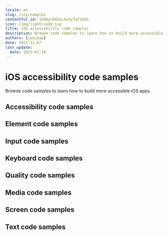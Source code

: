 ```yaml
---
locale: en
slug: /ios/samples
contentful_id: 1nQmyn9O5sLkuSy7qfSe9S
icon: /img/light/code.svg
title: iOS accessibility code samples
description: Browse code samples to learn how to build more accessible iOS apps.
authors: [janjaap]
date: 2022-11-07
last_update:
  date: 2023-01-28
---
```


# iOS accessibility code samples

Browse code samples to learn how to build more accessible iOS apps.

## Accessibility code samples

<LinkList title="List of iOS Accessibility Code samples" isHighlighted={true}>
  <LinkListItem
    url="/en/docs/ios/samples/accessibility-action"
    title="Accessibility action"
    appearance="link"
    label="Accessibility action on iOS"
    description="Accessibility actions provide alternative ways for users of assistive technologies to perform actions."
  />
  <LinkListItem
    url="/en/docs/ios/samples/accessibility-announcement"
    title="Accessibility announcement"
    appearance="link"
    label="Accessibility announcement on iOS"
    description="Users of assistive technologies should be made aware of important changes in content through accessibility announcements."
  />
  <LinkListItem
    url="/en/docs/ios/samples/accessibility-dialog"
    title="Accessibility dialog"
    appearance="link"
    label="Accessibility dialog on iOS"
    description="A dialog overlays the screen and offers one or more actions to proceed."
  />
  <LinkListItem
    url="/en/docs/ios/samples/accessibility-focus-indicator"
    title="Accessibility focus indicator"
    appearance="link"
    label="Accessibility focus indicator on iOS"
    description="Users should know which element has focus when using a keyboard or assistive technology."
  />
  <LinkListItem
    url="/en/docs/ios/samples/accessibility-focus"
    title="Accessibility focus"
    appearance="link"
    label="Accessibility focus on iOS"
    description="Sometimes you need to programmatically move the accessibility focus to a specific element."
  />
  <LinkListItem
    url="/en/docs/ios/samples/accessibility-focusability"
    title="Accessibility focusability"
    appearance="link"
    label="Accessibility focusability on iOS"
    description="An element should indicate whether it should be focusable by assistive technologies or not."
  />
  <LinkListItem
    url="/en/docs/ios/samples/accessibility-group"
    title="Accessibility group"
    appearance="link"
    label="Accessibility group on iOS"
    description="It is easier and quicker for users of assistive technologies to interact with grouped elements."
  />
  <LinkListItem
    url="/en/docs/ios/samples/accessibility-hint"
    title="Accessibility hint"
    appearance="link"
    label="Accessibility hint on iOS"
    description="An accessibility hint helps users to understand what will happen after performing an action."
  />
  <LinkListItem
    url="/en/docs/ios/samples/accessibility-label"
    title="Accessibility label"
    appearance="link"
    label="Accessibility label on iOS"
    description="An accessibility label helps users of assistive technologies to identify elements on the screen."
  />
  <LinkListItem
    url="/en/docs/ios/samples/accessibility-language"
    title="Accessibility language"
    appearance="link"
    label="Accessibility language on iOS"
    description="When content is written in multiple languages, foreign words should ideally be indicated in their respective language."
  />
  <LinkListItem
    url="/en/docs/ios/samples/accessibility-link"
    title="Accessibility link"
    appearance="link"
    label="Accessibility link on iOS"
    description="Links should be accessible for users of assistive technologies."
  />
  <LinkListItem
    url="/en/docs/ios/samples/accessibility-live-region"
    title="Accessibility live region"
    appearance="link"
    label="Accessibility live region on iOS"
    description="A live region allows users of assistive technologies to receive updates whenever important information on the screen changes."
  />
  <LinkListItem
    url="/en/docs/ios/samples/accessibility-modal"
    title="Accessibility modal"
    appearance="link"
    label="Accessibility modal on iOS"
    description="A modal overlays the screen with additional content."
  />
  <LinkListItem
    url="/en/docs/ios/samples/accessibility-name"
    title="Accessibility name"
    appearance="link"
    label="Accessibility name on iOS"
    description="The accessibility name indicates the name used for interface elements by assistive technologies."
  />
  <LinkListItem
    url="/en/docs/ios/samples/accessibility-order"
    title="Accessibility order"
    appearance="link"
    label="Accessibility order on iOS"
    description="Assistive technologies try to determine a logical accessibility order based on the placement and properties of the elements on the screen."
  />
  <LinkListItem
    url="/en/docs/ios/samples/accessibility-role"
    title="Accessibility role"
    appearance="link"
    label="Accessibility role on iOS"
    description="An accessibility role helps users of assistive technologies to understand the purpose of elements on the screen."
  />
  <LinkListItem
    url="/en/docs/ios/samples/accessibility-state"
    title="Accessibility state"
    appearance="link"
    label="Accessibility state on iOS"
    description="An accessibility state helps users of assistive technologies to understand the state of elements on the screen."
  />
  <LinkListItem
    url="/en/docs/ios/samples/accessibility-value"
    title="Accessibility value"
    appearance="link"
    label="Accessibility value on iOS"
    description="An accessibility value helps users of assistive technologies to understand the value of elements on the screen."
  />
</LinkList>

## Element code samples

<LinkList title="List of iOS Element Code samples" isHighlighted={true}>
  <LinkListItem
    url="/en/docs/ios/samples/element-focus-change"
    title="Element focus change"
    appearance="link"
    label="Element focus change on iOS"
    description="Whenever an element receives focus, it should not automatically trigger an event which changes context."
  />
  <LinkListItem
    url="/en/docs/ios/samples/element-identification"
    title="Element identification"
    appearance="link"
    label="Element identification on iOS"
    description="Functionality that is repeated on multiple screens should use consistent identification."
  />
  <LinkListItem
    url="/en/docs/ios/samples/element-position"
    title="Element position"
    appearance="link"
    label="Element position on iOS"
    description="Components that are repeated on multiple screens should have a consistent position."
  />
</LinkList>

## Input code samples

<LinkList title="List of iOS Input Code samples" isHighlighted={true}>
  <LinkListItem
    url="/en/docs/ios/samples/input-cancellation"
    title="Input cancellation"
    appearance="link"
    label="Input cancellation on iOS"
    description="Users should be able to cancel accidental interaction."
  />
  <LinkListItem
    url="/en/docs/ios/samples/input-content-type"
    title="Input content type"
    appearance="link"
    label="Input content type on iOS"
    description="Setting the content type for input fields helps user entering data."
  />
  <LinkListItem
    url="/en/docs/ios/samples/input-errors"
    title="Input errors"
    appearance="link"
    label="Input errors on iOS"
    description="Users should be notified when they make input errors."
  />
  <LinkListItem
    url="/en/docs/ios/samples/input-gestures"
    title="Input gestures"
    appearance="link"
    label="Input gestures on iOS"
    description="Gesture activated functionality should also be available without the use of gestures."
  />
  <LinkListItem
    url="/en/docs/ios/samples/input-instructions"
    title="Input instructions"
    appearance="link"
    label="Input instructions on iOS"
    description="When a label might not describe the requested input sufficiently, you should add additional instructions."
  />
  <LinkListItem
    url="/en/docs/ios/samples/input-keyboard-type"
    title="Input keyboard type"
    appearance="link"
    label="Input keyboard type on iOS"
    description="Setting the keyboard type for input fields helps user entering data."
  />
  <LinkListItem
    url="/en/docs/ios/samples/input-label"
    title="Input label"
    appearance="link"
    label="Input label on iOS"
    description="Input fields should have labels so that users know what input data is expected."
  />
  <LinkListItem
    url="/en/docs/ios/samples/input-motion"
    title="Input motion"
    appearance="link"
    label="Input motion on iOS"
    description="Provide an alternative way for actions activated by motion, to allow everyone to use the functionality."
  />
  <LinkListItem
    url="/en/docs/ios/samples/input-predictable"
    title="Input predictable"
    appearance="link"
    label="Input predictable on iOS"
    description="Whenever a user provides input, there should be no change of context."
  />
</LinkList>

## Keyboard code samples

<LinkList title="List of iOS Keyboard Code samples" isHighlighted={true}>
  <LinkListItem
    url="/en/docs/ios/samples/keyboard-order"
    title="Keyboard order"
    appearance="link"
    label="Keyboard order on iOS"
    description="By adjusting the keyboard order, you can provide a great experience for users that control their device using a hardware keyboard."
  />
  <LinkListItem
    url="/en/docs/ios/samples/keyboard-shortcuts"
    title="Keyboard shortcuts"
    appearance="link"
    label="Keyboard shortcuts on iOS"
    description="Most people operate their smartphones with touch, but some people use an external keyboard."
  />
</LinkList>

## Quality code samples

<LinkList title="List of iOS Quality Code samples" isHighlighted={true}>
  <LinkListItem
    url="/en/docs/ios/samples/linting"
    title="Linting"
    appearance="link"
    label="Linting on iOS"
    description="Linting is the process of running a tool which analyzes your code for potential errors."
  />
</LinkList>

## Media code samples

<LinkList title="List of iOS Media Code samples" isHighlighted={true}>
  <LinkListItem
    url="/en/docs/ios/samples/audio-control"
    title="Audio control"
    appearance="link"
    label="Audio control on iOS"
    description="Users should be able to control audio whenever it plays automatically."
  />
  <LinkListItem
    url="/en/docs/ios/samples/audio-description"
    title="Audio description"
    appearance="link"
    label="Audio description on iOS"
    description="Videos should include audio description when important visual details are shown which you cannot hear."
  />
  <LinkListItem
    url="/en/docs/ios/samples/live-captions"
    title="Live captions"
    appearance="link"
    label="Live captions on iOS"
    description="Captions should be provided in real-time to enable users to understand what is being said in live videos."
  />
  <LinkListItem
    url="/en/docs/ios/samples/captions"
    title="Captions"
    appearance="link"
    label="Captions on iOS"
    description="Captions should be provided to enable users to understand what is being said in videos."
  />
  <LinkListItem
    url="/en/docs/ios/samples/transcript"
    title="Transcript"
    appearance="link"
    label="Transcript on iOS"
    description="Videos should contain a transcript to allow users to read what is shown in media, such as a video or podcast."
  />
</LinkList>

## Screen code samples

<LinkList title="List of iOS Screen Code samples" isHighlighted={true}>
  <LinkListItem
    url="/en/docs/ios/samples/reduced-animations"
    title="Reduced animations"
    appearance="link"
    label="Reduced animations on iOS"
    description="Content which conveys a sense of motion can be a barrier for users."
  />
  <LinkListItem
    url="/en/docs/ios/samples/contrast"
    title="Contrast"
    appearance="link"
    label="Contrast on iOS"
    description="Apps should provide enough contrast between text and its background so that it can be read by people with moderately low vision."
  />
  <LinkListItem
    url="/en/docs/ios/samples/dark-mode"
    title="Dark mode"
    appearance="link"
    label="Dark mode on iOS"
    description="Dark mode darkens background colours and provides a more comfortable viewing experience in low light."
  />
  <LinkListItem
    url="/en/docs/ios/samples/frequent-flashes"
    title="Frequent flashes"
    appearance="link"
    label="Frequent flashes on iOS"
    description="Rapidly flashing images or views can cause seizures for some users."
  />
  <LinkListItem
    url="/en/docs/ios/samples/descriptive-headers"
    title="Descriptive headers"
    appearance="link"
    label="Descriptive headers on iOS"
    description="Screens should have descriptive headers, this helps users find specific content and orient themselves within your app."
  />
  <LinkListItem
    url="/en/docs/ios/samples/descriptive-labels"
    title="Descriptive labels"
    appearance="link"
    label="Descriptive labels on iOS"
    description="Screens should have descriptive labels, these help users recognize which purpose controls have."
  />
  <LinkListItem
    url="/en/docs/ios/samples/screen-orientation"
    title="Screen orientation"
    appearance="link"
    label="Screen orientation on iOS"
    description="Apps should adapt to the preferred display orientation of the user."
  />
  <LinkListItem
    url="/en/docs/ios/samples/reflow"
    title="Reflow"
    appearance="link"
    label="Reflow on iOS"
    description="Content on the screen should reflow based on the users' preferences."
  />
  <LinkListItem
    url="/en/docs/ios/samples/search-functionality"
    title="Search functionality"
    appearance="link"
    label="Search functionality on iOS"
    description="Users might have difficulty finding a specific screen."
  />
  <LinkListItem
    url="/en/docs/ios/samples/skip-content"
    title="Skip content"
    appearance="link"
    label="Skip content on iOS"
    description="It can be helpful for users to skip repeated blocks of content."
  />
  <LinkListItem
    url="/en/docs/ios/samples/adjustable-timing"
    title="Adjustable timing"
    appearance="link"
    label="Adjustable timing on iOS"
    description="Everyone, including people with disabilities, should have adequate time to interact with your app."
  />
  <LinkListItem
    url="/en/docs/ios/samples/screen-title"
    title="Screen title"
    appearance="link"
    label="Screen title on iOS"
    description="Each screen should have a descriptive title, which helps users with identifying the screen."
  />
</LinkList>

## Text code samples

<LinkList title="List of iOS Text Code samples" isHighlighted={true}>
  <LinkListItem
    url="/en/docs/ios/samples/bold-text"
    title="Bold text"
    appearance="link"
    label="Bold text on iOS"
    description="Apps should use bold text when users have indicated this as a preference in the system settings."
  />
  <LinkListItem
    url="/en/docs/ios/samples/text-element"
    title="Text element"
    appearance="link"
    label="Text element on iOS"
    description="Always use text elements to display text, unless this is not possible due to styling, such as text logo's."
  />
  <LinkListItem
    url="/en/docs/ios/samples/localization"
    title="Localization"
    appearance="link"
    label="Localization on iOS"
    description="Assistive technologies, such as the screen reader, use the locale for the pronunciation of utterances."
  />
  <LinkListItem
    url="/en/docs/ios/samples/scale-text"
    title="Scale text"
    appearance="link"
    label="Scale text on iOS"
    description="Apps should scale text to the size specified by users in the system settings."
  />
  <LinkListItem
    url="/en/docs/ios/samples/text-spacing"
    title="Text spacing"
    appearance="link"
    label="Text spacing on iOS"
    description="Content should adapt to increased spacing between lines, words, letters, and paragraphs."
  />
  <LinkListItem
    url="/en/docs/ios/samples/text-truncation"
    title="Text truncation"
    appearance="link"
    label="Text truncation on iOS"
    description="Text should never get truncated in your app, even when users have enlarged their font size."
  />
</LinkList>
